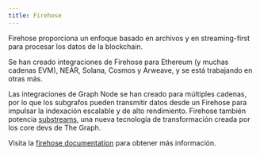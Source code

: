 ```yaml
---
title: Firehose
---
```


Firehose proporciona un enfoque basado en archivos y en streaming-first para procesar los datos de la blockchain.

Se han creado integraciones de Firehose para Ethereum (y muchas cadenas EVM), NEAR, Solana, Cosmos y Arweave, y se está trabajando en otras más.

Las integraciones de Graph Node se han creado para múltiples cadenas, por lo que los subgrafos pueden transmitir datos desde un Firehose para impulsar la indexación escalable y de alto rendimiento. Firehose también potencia [substreams](/substreams), una nueva tecnología de transformación creada por los core devs de The Graph.

Visita la [firehose documentation](https://firehose.streamingfast.io/) para obtener más información.
